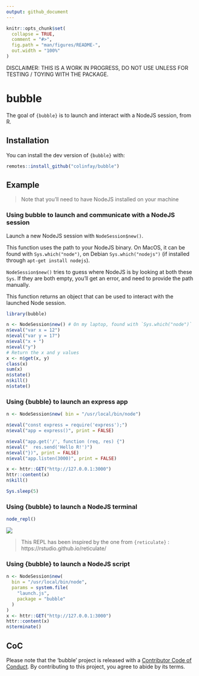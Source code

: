 ```yaml
---
output: github_document
---
```


<!-- README.md is generated from README.Rmd. Please edit that file -->

```r
knitr::opts_chunk$set(
  collapse = TRUE,
  comment = "#>",
  fig.path = "man/figures/README-",
  out.width = "100%"
)
```

DISCLAIMER: THIS IS A WORK IN PROGRESS, DO NOT USE UNLESS FOR TESTING / TOYING WITH THE PACKAGE. 

# bubble

<!-- badges: start -->
<!-- badges: end -->

The goal of `{bubble}` is to launch and interact with a NodeJS session, from R. 

## Installation

You can install the dev version of `{bubble}` with:

``` r
remotes::install_github("colinfay/bubble")
```

## Example

> Note that you'll need to have NodeJS installed on your machine


### Using bubble to launch and communicate with a NodeJS session

Launch a new NodeJS session with `NodeSession$new()`. 

This function uses the path to your NodeJS binary. On MacOS, it can be found with `Sys.which("node")`, on Debian `Sys.which("nodejs")` (if installed through `apt-get install nodejs`).

`NodeSession$new()` tries to guess where NodeJS is by looking at both these `Sys`. If they are both empty, you'll get an error, and need to provide the path manually.

This function returns an object that can be used to interact with the launched Node session.

```r
library(bubble)

n <- NodeSession$new() # On my laptop, found with `Sys.which("node")`
n$eval("var x = 12")
n$eval("var y = 17")
n$eval("x + ")
n$eval("y")
# Return the x and y values
x <- n$get(x, y)
class(x)
sum(x)
n$state()
n$kill()
n$state()
```

### Using {bubble} to launch an express app

```r
n <- NodeSession$new( bin = "/usr/local/bin/node")

n$eval("const express = require('express');")
n$eval("app = express()", print = FALSE)

n$eval("app.get('/', function (req, res) {")
n$eval("  res.send('Hello R!')")
n$eval("})", print = FALSE)
n$eval("app.listen(3000)", print = FALSE)

x <- httr::GET("http://127.0.0.1:3000") 
httr::content(x)
n$kill()
```


```r
Sys.sleep(5)
```


### Using {bubble} to launch a NodeJS terminal

```r
node_repl()
```

![](readme-fig/node_repl.gif)

> This REPL has been inspired by the one from `{reticulate}` : https://rstudio.github.io/reticulate/

### Using {bubble} to launch a NodeJS script

```r
n <- NodeSession$new( 
  bin = "/usr/local/bin/node", 
  params = system.file(
    "launch.js", 
    package = "bubble"
  )
)
x <- httr::GET("http://127.0.0.1:3000") 
httr::content(x)
n$terminate()
```

## CoC

Please note that the 'bubble' project is released with a
[Contributor Code of Conduct](CODE_OF_CONDUCT.md).
By contributing to this project, you agree to abide by its terms.
